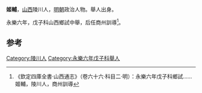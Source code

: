 '''姬輔'''，[[山西|山西]]陵川人，[[明朝|明朝]]政治人物。舉人出身。

永樂六年，戊子科山西鄉試中舉，后任商州訓導<ref>《欽定四庫全書·山西通志》（卷六十六·科目二·明）：永樂六年戊子科鄉試……姬輔，陵川人，商州訓導</ref>。

==参考==
{{reflist}}
{{明朝人物小作品}}

[[Category:陵川人|Category:陵川人]]
[[Category:永樂六年戊子科舉人|Category:永樂六年戊子科舉人]]